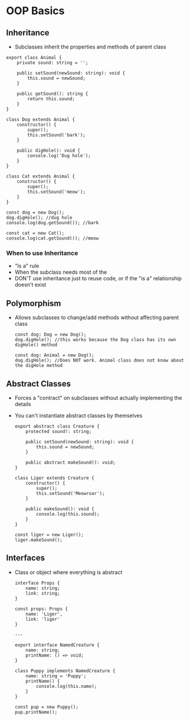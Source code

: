 # OOP Basics

## Inheritance

-   Subclasses inherit the properties and methods of parent class

```
export class Animal {
	private sound: string = '';

	public setSound(newSound: string): void {
		this.sound = newSound;
	}

	public getSound(): string {
		return this.sound;
	}
}

class Dog extends Animal {
	constructor() {
		super();
		this.setSound('bark');
	}

	public digHole(): void {
		console.log('Dug hole');
	}
}

class Cat extends Animal {
	constructor() {
		super();
		this.setSound('meow');
	}
}

const dog = new Dog();
dog.digHole(); //dug hole
console.log(dog.getSound()); //bark

const cat = new Cat();
console.log(cat.getSound()); //meow
```

### When to use Inheritance

-   "Is a" rule
-   When the subclass needs most of the
-   DON'T use inheritance just to reuse code, or if the "is a" relationship doesn't exist

## Polymorphism

-   Allows subclasses to change/add methods without affecting parent class

    ```
    const dog: Dog = new Dog();
    dog.digHole(); //this works because the Dog class has its own digHole() method

    const dog: Animal = new Dog();
    dog.digHole(); //Does NOT work. Animal class does not know about the digHole method
    ```

## Abstract Classes

-   Forces a "contract" on subclasses without actually implementing the details
-   You can't instantiate abstract classes by themselves

    ```
    export abstract class Creature {
    	protected sound!: string;

    	public setSound(newSound: string): void {
    		this.sound = newSound;
    	}

    	public abstract makeSound(): void;
    }

    class Liger extends Creature {
    	constructor() {
    		super();
    		this.setSound('Meowroar');
    	}

    	public makeSound(): void {
    		console.log(this.sound);
    	}
    }

    const liger = new Liger();
    liger.makeSound();
    ```

## Interfaces

-   Class or object where everything is abstract

    ```
    interface Props {
    	name: string;
    	link: string;
    }

    const props: Props {
    	name: 'Liger',
    	link: 'liger'
    }

    ---

    export interface NamedCreature {
    	name: string;
    	printName: () => void;
    }

    class Puppy implements NamedCreature {
    	name: string = 'Puppy';
    	printName() {
    		console.log(this.name);
    	}
    }

    const pup = new Puppy();
    pup.printName();
    ```
